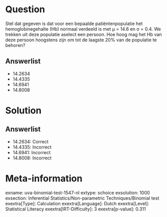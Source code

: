 Question
========

Stel dat gegeven is dat voor een bepaalde patiëntenpopulatie het
hemoglobinegehalte (Hb) normaal verdeeld is met μ = 14.6 en σ = 0.4. We
trekken uit deze populatie aselect een persoon. Hoe hoog mag het Hb van
deze persoon hoogstens zijn om tot de laagste 20% van de populatie te
behoren?

Answerlist
----------

* 14.2634
* 14.4335
* 14.6941
* 14.8008

Solution
========

Answerlist
----------

* 14.2634: Correct
* 14.4335: Incorrect
* 14.6941: Incorrect
* 14.8008: Incorrect

Meta-information
================
exname: uva-binomial-test-1547-nl
extype: schoice
exsolution: 1000
exsection: Inferential Statistics/Non-parametric Techniques/Binomial test
exextra[Type]: Calculation
exextra[Language]: Dutch
exextra[Level]: Statistical Literacy
exextra[IRT-Difficulty]: 3
exextra[p-value]: 0.311
